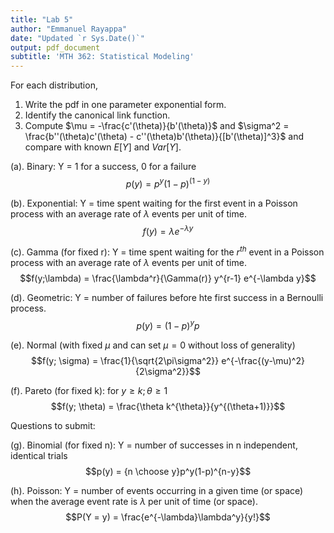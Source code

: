 ---
title: "Lab 5"
author: "Emmanuel Rayappa"
date: "Updated `r Sys.Date()`"
output: pdf_document
subtitle: 'MTH 362: Statistical Modeling'
---

For each distribution,

1. Write the pdf in one parameter exponential form.
2. Identify the canonical link function.
3. Compute $\mu = -\frac{c'(\theta)}{b'(\theta)}$ and $\sigma^2 = \frac{b''(\theta)c'(\theta) - c''(\theta)b'(\theta)}{[b'(\theta)]^3}$ and compare with known $E[Y]$ and $Var[Y]$. 

(a). Binary: Y = 1 for a success, 0 for a failure
$$p(y) = p^y(1-p)^{(1-y)}$$

\newpage

(b). Exponential: Y = time spent waiting for the first event in a Poisson process with an average rate of $\lambda$ events per unit of time. 
$$f(y) = \lambda e^{-\lambda y}$$

\newpage

(c). Gamma (for fixed r): Y = time spent waiting for the $r^{th}$ event in a Poisson process with an average rate of $\lambda$ events per unit of time. 
$$f(y;\lambda) = \frac{\lambda^r}{\Gamma(r)} y^{r-1} e^{-\lambda y}$$

\newpage

(d). Geometric: Y = number of failures before hte first success in a Bernoulli process. 
$$p(y) = (1-p)^yp$$

\newpage

(e). Normal (with fixed $\mu$ and can set $\mu = 0$ without loss of generality)
$$f(y; \sigma) = \frac{1}{\sqrt{2\pi\sigma^2}} e^{-\frac{(y-\mu)^2}{2\sigma^2}}$$

\newpage

(f). Pareto (for fixed k): for $y \geq k; \theta \geq 1$
$$f(y; \theta) = \frac{\theta k^{\theta}}{y^{(\theta+1)}}$$

\newpage

Questions to submit: 

(g). Binomial (for fixed n): Y = number of successes in n independent, identical trials
$$p(y) = {n \choose y}p^y(1-p)^{n-y}$$

\newpage

(h). Poisson: Y = number of events occurring in a given time (or space) when the average event rate is $\lambda$ per unit of time (or space). 
$$P(Y = y) = \frac{e^{-\lambda}\lambda^y}{y!}$$
